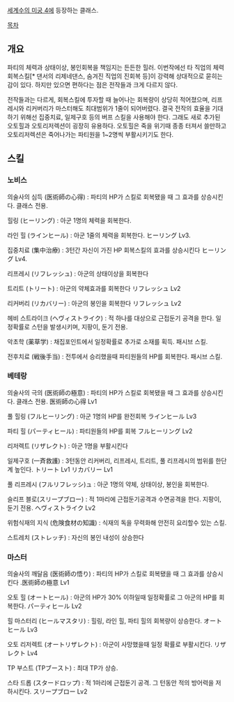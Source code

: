 [[세계수의 미궁 4]]에 등장하는 클래스.

[[목차]]

== 개요 ==
파티의 체력과 상태이상, 봉인회복을 책임지는 든든한 힐러. 이번작에선 타 직업의 체력회복스킬[* 댄서의 리제네댄스, 숨겨진 직업의 진회복 등]이 강력해 상대적으로 묻히는 감이 있다. 하지만 있으면 편하다는 점은 전작들과 크게 다르지 않다.

전작들과는 다르게, 회복스킬에 투자할 때 늘어나는 회복량이 상당히 적어졌으며, 리프레시와 리커버리가 마스터해도 최대범위가 1줄이 되어버렸다. 결국 전작의 효율을 기대하기 위해선 집중치료, 일제구호 등의 버프 스킬을 사용해야 한다. 그래도 새로 추가된 오토힐과 오토리저렉션이 굉장히 유용하다. 오토힐은 죽을 위기때 종종 터져서 쓸만하고 오토리저렉션은 죽어나가는 파티원을 1~2명씩 부활시키기도 한다.

== 스킬 ==
=== 노비스 ===
의술사의 심득 (医術師の心得) : 파티의 HP가 스킬로 회복됐을 때 그 효과를 상승시킨다. 클래스 전용.

힐링 (ヒーリング) : 아군 1명의 체력을 회복한다.

라인 힐 (ラインヒール) : 아군 1줄의 체력을 회복한다. ヒーリング Lv3.

집중치료 (集中治療) : 3턴간 자신이 가진 HP 회복스킬의 효과를 상승시킨다 ヒーリング Lv4.

리프레시 (リフレッシュ) : 아군의 상태이상을 회복한다

트리트 (トリート) : 아군의 약체효과를 회복한다 リフレッシュ Lv2

리커버리 (リカバリー) : 아군의 봉인을 회복한다 リフレッシュ Lv2

헤비 스트라이크 (ヘヴィストライク) : 적 하나를 대상으로 근접둔기 공격을 한다. 일정확률로 스턴을 발생시키며, 지팡이, 둔기 전용.

악초학 (薬草学) : 채집포인트에서 일정확률로 추가로 소재를 획득. 패시브 스킬.

전후치료 (戦後手当) : 전투에서 승리했을때 파티원들의 HP를 회복한다. 패시브 스킬.

=== 베테랑 ===
의술사의 극의 (医術師の極意) : 파티의 HP가 스킬로 회복됐을 때 그 효과를 상승시킨다. 클래스 전용. 医術師の心得 Lv1

풀 힐링 (フルヒーリング) : 아군 1명의 HP를 완전회복 ラインヒール Lv3

파티 힐 (パーティヒール) : 파티원들의 HP를 회복 フルヒーリング Lv2

리저렉트 (リザレクト) : 아군 1명을 부활시킨다

일제구호 (一斉救護) : 3턴동안 리커버리, 리프레시, 트리트, 풀 리프레시의 범위를 한단계 높인다. トリート Lv1 リカバリー Lv1

풀 리프레시 (フルリフレッシ)ュ : 아군 1명의 약체, 상태이상, 봉인을 회복한다.

슬리프 블로(スリープブロー) : 적 1마리에 근접둔기공격과 수면공격을 한다. 지팡이, 둔기 전용. ヘヴィストライク Lv2

위험식재의 지식 (危険食材の知識) : 식재의 독을 무력화해 안전히 요리할수 있는 스킬.

스트레치 (ストレッチ) : 자신의 봉인 내성이 상승한다

=== 마스터 ===
의술사의 깨달음 (医術師の悟り) : 파티의 HP가 스킬로 회복됐을 때 그 효과를 상승시킨다 .医術師の極意 Lv1

오토 힐 (オートヒール) : 아군의 HP가 30% 이하일때 일정확률로 그 아군의 HP를 회복한다. パーティヒール Lv2

힐 마스터리 (ヒールマスタリ) : 힐링, 라인 힐, 파티 힐의 회복량이 상승한다. オートヒール Lv3

오토 리저렉트 (オートリザレクト) : 아군이 사망했을때 일정 확률로 부활시킨다. リザレクト Lv4

TP 부스트 (TPブースト) : 최대 TP가 상승.

스타 드롭 (スタードロップ) : 적 1마리에 근접둔기 공격. 그 턴동안 적의 방어력을 저하시킨다. スリープブロー Lv2
